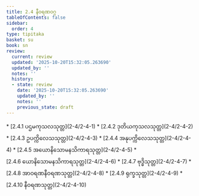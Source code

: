 ```yaml
---
title: 2.4 နီဝရဏဝဂ္ဂ
tableOfContents: false
sidebar:
  order: 4
type: tipitaka
basket: su
book: sn
review:
  current: review
  updated: '2025-10-20T15:32:05.263690'
  updated_by: ''
  notes: ''
  history:
  - state: review
    date: '2025-10-20T15:32:05.263690'
    updated_by: ''
    notes: ''
    previous_state: draft
---
```



<DynamicBreadcrumb />


<ReviewStatus review={frontmatter.review} showDetails={true} />

<HypothesisAnnotation frontmatter={frontmatter} />



<TableOfContents book="sn" section="2.4">
* [2.4.1 ပဌမကုသလသုတ္တ](2-4/2-4-1)
* [2.4.2 ဒုတိယကုသလသုတ္တ](2-4/2-4-2)
* [2.4.3 ဥပက္ကိလေသသုတ္တ](2-4/2-4-3)
* [2.4.4 အနုပက္ကိလေသသုတ္တ](2-4/2-4-4)
* [2.4.5 အယောနိသောမနသိကာရသုတ္တ](2-4/2-4-5)
* [2.4.6 ယောနိသောမနသိကာရသုတ္တ](2-4/2-4-6)
* [2.4.7 ဗုဒ္ဓိသုတ္တ](2-4/2-4-7)
* [2.4.8 အာဝရဏနီဝရဏသုတ္တ](2-4/2-4-8)
* [2.4.9 ရုက္ခသုတ္တ](2-4/2-4-9)
* [2.4.10 နီဝရဏသုတ္တ](2-4/2-4-10)
</TableOfContents>